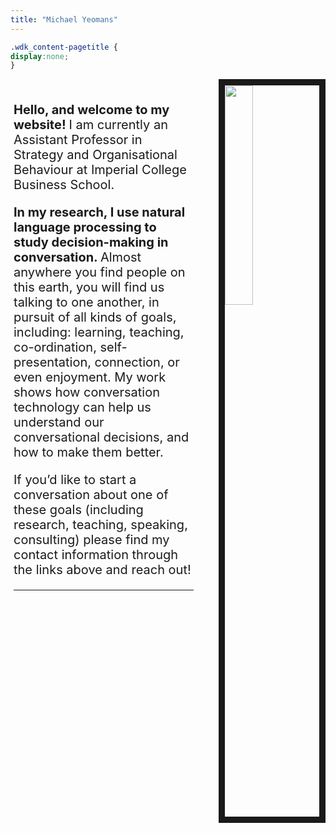 ```yaml
---
title: "Michael Yeomans"
---
```

<link rel="stylesheet" href="styles.css" type="text/css">

```css
.wdk_content-pagetitle {
display:none;
}
```

<img src="images/mikeface.jpg" style="width:30%; border:10px solid; margin-right: 0px; margin-left: 40px" align="right">
<br/>
<div style="margin-left: 5px">

<div style="font-size: 20px">
<b>Hello, and welcome to my website! </b>I am currently an Assistant Professor in Strategy and Organisational Behaviour at Imperial College Business School.

<div style="font-size: 20px">
<b>In my research, I use natural language processing to study decision-making in conversation. </b> Almost anywhere you find people on this earth, you will find us talking to one another, in pursuit of all kinds of goals, including: learning, teaching, co-ordination, self-presentation, connection, or even enjoyment. My work shows how conversation technology can help us understand our conversational decisions, and how to make them better.

If you'd like to start a conversation about one of these goals (including research, teaching, speaking, consulting) please find my contact information through the links above and reach out! 

</div>
***
